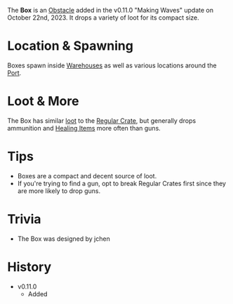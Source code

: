 The **Box** is an [Obstacle](/obstacles) added in the v0.11.0 "Making Waves" update on October 22nd, 2023. It drops a variety of loot for its compact size.

# Location & Spawning
Boxes spawn inside [Warehouses](/buildings/warehouse) as well as various locations around the [Port](/buildings/port).

# Loot & More
The Box has similar [loot](/loot#box) to the [Regular Crate](/obstacles/regular_crate), but generally drops ammunition and [Healing Items](/healing) more often than guns.

# Tips
- Boxes are a compact and decent source of loot.
- If you're trying to find a gun, opt to break Regular Crates first since they are more likely to drop guns.

# Trivia
- The Box was designed by jchen

# History
- v0.11.0
    - Added